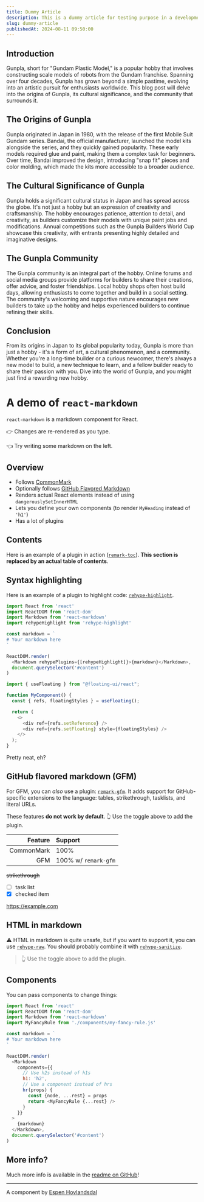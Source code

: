 ```yaml
---
title: Dummy Article
description: This is a dummy article for testing purpose in a development cycle of this site
slug: dummy-article
publishedAt: 2024-08-11 09:50:00
---
```


## Introduction

Gunpla, short for "Gundam Plastic Model," is a popular hobby that involves constructing scale models of robots from the Gundam franchise. Spanning over four decades, Gunpla has grown beyond a simple pastime, evolving into an artistic pursuit for enthusiasts worldwide. This blog post will delve into the origins of Gunpla, its cultural significance, and the community that surrounds it.

## The Origins of Gunpla

Gunpla originated in Japan in 1980, with the release of the first Mobile Suit Gundam series. Bandai, the official manufacturer, launched the model kits alongside the series, and they quickly gained popularity. These early models required glue and paint, making them a complex task for beginners. Over time, Bandai improved the design, introducing "snap fit" pieces and color molding, which made the kits more accessible to a broader audience.

## The Cultural Significance of Gunpla

Gunpla holds a significant cultural status in Japan and has spread across the globe. It's not just a hobby but an expression of creativity and craftsmanship. The hobby encourages patience, attention to detail, and creativity, as builders customize their models with unique paint jobs and modifications. Annual competitions such as the Gunpla Builders World Cup showcase this creativity, with entrants presenting highly detailed and imaginative designs.

## The Gunpla Community

The Gunpla community is an integral part of the hobby. Online forums and social media groups provide platforms for builders to share their creations, offer advice, and foster friendships. Local hobby shops often host build days, allowing enthusiasts to come together and build in a social setting. The community's welcoming and supportive nature encourages new builders to take up the hobby and helps experienced builders to continue refining their skills.

## Conclusion

From its origins in Japan to its global popularity today, Gunpla is more than just a hobby - it's a form of art, a cultural phenomenon, and a community. Whether you're a long-time builder or a curious newcomer, there's always a new model to build, a new technique to learn, and a fellow builder ready to share their passion with you. Dive into the world of Gunpla, and you might just find a rewarding new hobby.

# A demo of `react-markdown`

`react-markdown` is a markdown component for React.

👉 Changes are re-rendered as you type.

👈 Try writing some markdown on the left.

## Overview

* Follows [CommonMark](https://commonmark.org)
* Optionally follows [GitHub Flavored Markdown](https://github.github.com/gfm/)
* Renders actual React elements instead of using `dangerouslySetInnerHTML`
* Lets you define your own components (to render `MyHeading` instead of `'h1'`)
* Has a lot of plugins

## Contents

Here is an example of a plugin in action
([`remark-toc`](https://github.com/remarkjs/remark-toc)).
**This section is replaced by an actual table of contents**.

## Syntax highlighting

Here is an example of a plugin to highlight code:
[`rehype-highlight`](https://github.com/rehypejs/rehype-highlight).

```js title="This is title" caption="This is caption" {1-3,4} showLineNumbers
import React from 'react'
import ReactDOM from 'react-dom'
import Markdown from 'react-markdown'
import rehypeHighlight from 'rehype-highlight'

const markdown = `
# Your markdown here
`

ReactDOM.render(
  <Markdown rehypePlugins={[rehypeHighlight]}>{markdown}</Markdown>,
  document.querySelector('#content')
)
```

```js {4} showLineNumbers
import { useFloating } from "@floating-ui/react";

function MyComponent() {
  const { refs, floatingStyles } = useFloating();

  return (
    <>
      <div ref={refs.setReference} />
      <div ref={refs.setFloating} style={floatingStyles} />
    </>
  );
}
```

Pretty neat, eh?

## GitHub flavored markdown (GFM)

For GFM, you can *also* use a plugin:
[`remark-gfm`](https://github.com/remarkjs/react-markdown#use).
It adds support for GitHub-specific extensions to the language:
tables, strikethrough, tasklists, and literal URLs.

These features **do not work by default**.
👆 Use the toggle above to add the plugin.

| Feature    | Support              |
| ---------: | :------------------- |
| CommonMark | 100%                 |
| GFM        | 100% w/ `remark-gfm` |

~~strikethrough~~

* [ ] task list
* [x] checked item

https://example.com

## HTML in markdown

⚠️ HTML in markdown is quite unsafe, but if you want to support it, you can
use [`rehype-raw`](https://github.com/rehypejs/rehype-raw).
You should probably combine it with
[`rehype-sanitize`](https://github.com/rehypejs/rehype-sanitize).

<blockquote>
  👆 Use the toggle above to add the plugin.
</blockquote>

## Components

You can pass components to change things:

```js
import React from 'react'
import ReactDOM from 'react-dom'
import Markdown from 'react-markdown'
import MyFancyRule from './components/my-fancy-rule.js'

const markdown = `
# Your markdown here
`

ReactDOM.render(
  <Markdown
    components={{
      // Use h2s instead of h1s
      h1: 'h2',
      // Use a component instead of hrs
      hr(props) {
        const {node, ...rest} = props
        return <MyFancyRule {...rest} />
      }
    }}
  >
    {markdown}
  </Markdown>,
  document.querySelector('#content')
)
```

## More info?

Much more info is available in the
[readme on GitHub](https://github.com/remarkjs/react-markdown)!

***

A component by [Espen Hovlandsdal](https://espen.codes/)
